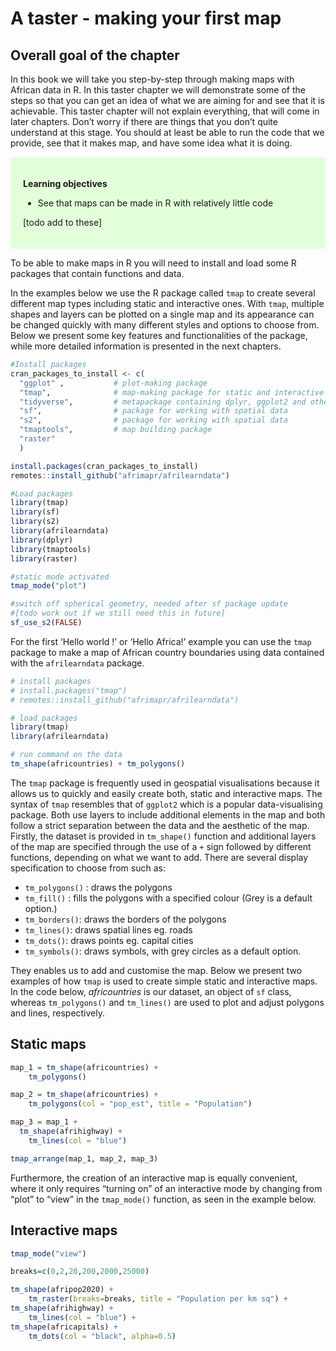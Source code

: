 # A taster - making your first map  {#taster} 

## Overall goal of the chapter

In this book we will take you step-by-step through making maps with African data in R. In this taster chapter we will demonstrate some of the steps so that you can get an idea of what we are aiming for and see that it is achievable. This taster chapter will not explain everything, that will come in later chapters. Don't worry if there are things that you don't quite understand at this stage. You should at least be able to run the code that we provide, see that it makes map, and have some idea what it is doing. 

<style>
div.green { background-color:#e3ffd9; border-radius: 5px; padding: 20px;}
</style>
<div class = "green">
**Learning objectives**

- See that maps can be made in R with relatively little code

[todo add to these]

</div>


To be able to make maps in R you will need to install and load some R packages that contain functions and data.

In the examples below we use the R package called `tmap` to create several different map types including static and interactive ones. With `tmap`, multiple shapes and layers can be plotted on a single map and its appearance can be changed quickly with many different styles and options to choose from. Below we present some key features and functionalities of the package, while more detailed information is presented in the next chapters. 


```r
#Install packages
cran_packages_to_install <- c(
  "ggplot" ,           # plot-making package
  "tmap",              # map-making package for static and interactive maps
  "tidyverse",         # metapackage containing dplyr, ggplot2 and other packages
  "sf",                # package for working with spatial data
  "s2",                # package for working with spatial data
  "tmaptools",         # map building package
  "raster"
  )

install.packages(cran_packages_to_install)
remotes::install_github("afrimapr/afrilearndata")
```

```r
#Load packages
library(tmap)
library(sf)
library(s2)
library(afrilearndata)
library(dplyr)
library(tmaptools)
library(raster) 
```

```r
#static mode activated
tmap_mode("plot")

#switch off spherical geometry, needed after sf package update
#[todo work out if we still need this in future]
sf_use_s2(FALSE) 

```

For the first 'Hello world !' or 'Hello Africa!' example you can use the `tmap` package to make a map of African country boundaries using data contained with the `afrilearndata` package.

```r

# install packages
# install.packages("tmap")
# remotes::install_github("afrimapr/afrilearndata")

# load packages
library(tmap)
library(afrilearndata)

# run command on the data
tm_shape(africountries) + tm_polygons()

```


The `tmap` package is frequently used in geospatial visualisations because it allows us to quickly and easily create both, static and interactive maps. The syntax of `tmap` resembles that of `ggplot2` which is a popular data-visualising package. Both use layers to include additional elements in the map and both follow a strict separation between the data and the aesthetic of the map. Firstly, the dataset is provided in `tm_shape()` function and additional layers of the map are specified through the use of a `+` sign followed by different functions, depending on what we want to add. There are several display specification to choose from such as:

- `tm_polygons()` : draws the polygons
- `tm_fill()` : fills the polygons with a specified colour (Grey is a default option.)
- `tm_borders()`: draws the borders of the polygons
- `tm_lines()`: draws spatial lines eg. roads
- `tm_dots()`: draws points eg. capital cities 
- `tm_symbols()`: draws symbols, with grey circles as a default option.

They enables us to add and customise the map. Below we present two examples of how `tmap` is used to create simple static and interactive maps. In the code below, *africountries* is our dataset, an object of `sf` class, whereas `tm_polygons()` and `tm_lines()` are used to plot and adjust polygons and lines, respectively.

## Static maps
```r

map_1 = tm_shape(africountries) +
    tm_polygons()

map_2 = tm_shape(africountries) +
    tm_polygons(col = "pop_est", title = "Population")

map_3 = map_1 +
  tm_shape(afrihighway) +
    tm_lines(col = "blue")

tmap_arrange(map_1, map_2, map_3)

```

Furthermore, the creation of an interactive map is equally convenient, where it only requires "turning on" of an interactive mode by changing from "plot" to "view" in the `tmap_mode()` function, as seen in the example below.

## Interactive maps
```r
tmap_mode("view")

breaks=c(0,2,20,200,2000,25000)

tm_shape(afripop2020) +
    tm_raster(breaks=breaks, title = "Population per km sq") +
tm_shape(afrihighway) +
    tm_lines(col = "blue") +
tm_shape(africapitals) +
    tm_dots(col = "black", alpha=0.5)
```